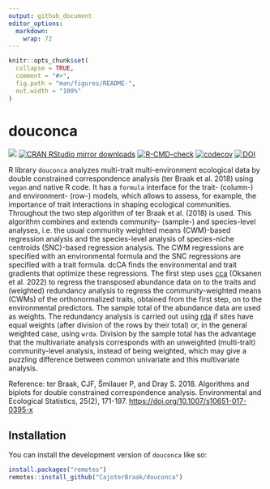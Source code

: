```yaml
---
output: github_document
editor_options: 
  markdown: 
    wrap: 72
---
```


<!-- README.md is generated from README.Rmd. Please edit that file -->

```r
knitr::opts_chunk$set(
  collapse = TRUE,
  comment = "#>",
  fig.path = "man/figures/README-",
  out.width = "100%"
)
```

# douconca

<!-- badges: start -->

[![](https://www.r-pkg.org/badges/version/douconca)](https://www.r-pkg.org/pkg/douconca)
[![CRAN RStudio mirror
downloads](https://cranlogs.r-pkg.org/badges/douconca)](https://www.r-pkg.org/pkg/douconca)
[![R-CMD-check](https://github.com/Biometris/douconca/workflows/R-CMD-check/badge.svg)](https://github.com/Biometris/douconca/actions?workflow=R-CMD-check)
[![codecov](https://codecov.io/gh/Biometris/douconca/branch/main/graph/badge.svg)](https://app.codecov.io/gh/Biometris/douconca)
[![DOI](https://zenodo.org/badge/DOI/10.5281/zenodo.13970152.svg)](https://doi.org/10.5281/zenodo.13970152)

<!-- badges: end -->

R library `douconca` analyzes multi-trait multi-environment ecological
data by double constrained correspondence analysis (ter Braak et al.
2018) using `vegan` and native R code. It has a `formula` interface for
the trait- (column-) and environment- (row-) models, which allows to
assess, for example, the importance of trait interactions in shaping
ecological communities. Throughout the two step algorithm of ter Braak
et al. (2018) is used. This algorithm combines and extends community-
(sample-) and species-level analyses, i.e. the usual community weighted
means (CWM)-based regression analysis and the species-level analysis of
species-niche centroids (SNC)-based regression analysis. The CWM
regressions are specified with an environmental formula and the SNC
regressions are specified with a trait formula. dcCA finds the
environmental and trait gradients that optimize these regressions. The
first step uses
[cca](https://vegandevs.github.io/vegan/reference/cca.html){.uri}
(Oksanen et al. 2022) to regress the transposed abundance data on to the
traits and (weighted) redundancy analysis to regress the
community-weighted means (CWMs) of the orthonormalized traits, obtained
from the first step, on to the environmental predictors. The sample
total of the abundance data are used as weights. The redundancy analysis
is carried out using
[rda](https://vegandevs.github.io/vegan/reference/rda.html){.uri} if
sites have equal weights (after division of the rows by their total) or,
in the general weighted case, using `wrda`. Division by the sample total
has the advantage that the multivariate analysis corresponds with an
unweighted (multi-trait) community-level analysis, instead of being
weighted, which may give a puzzling difference between common univariate
and this multivariate analysis.

Reference: ter Braak, CJF, Šmilauer P, and Dray S. 2018. Algorithms and
biplots for double constrained correspondence analysis. Environmental
and Ecological Statistics, 25(2), 171-197.
<https://doi.org/10.1007/s10651-017-0395-x>

## Installation

You can install the development version of `douconca` like so:

``` r
install.packages("remotes")
remotes::install_github("CajoterBraak/douconca")
```
